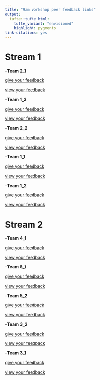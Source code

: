 ```yaml
---
title: "9am workshop peer feedback links"
output: 
  tufte::tufte_html:
    tufte_variant: "envisioned"
    highlight: pygments
link-citations: yes
---
```



# Stream 1

-**Team 2_1** 

[give your feedback](https://forms.office.com/Pages/ResponsePage.aspx?id=sAafLmkWiUWHiRCgaTTcYT7yhhE7QdZBvwpx4akWXEJUN0JMT1BJSjczMEkxUVMwODJMOFVNVkhSUy4u)

[view your feedback](https://forms.office.com/Pages/DesignPageV2.aspx?subpage=design&FormId=sAafLmkWiUWHiRCgaTTcYT7yhhE7QdZBvwpx4akWXEJUN0JMT1BJSjczMEkxUVMwODJMOFVNVkhSUy4u&Token=cc1442694bf747f1b1e9407c9315f9aa)

-**Team 1_3**

[give your feedback](https://forms.office.com/Pages/ResponsePage.aspx?id=sAafLmkWiUWHiRCgaTTcYT7yhhE7QdZBvwpx4akWXEJUNDBHMjRHQVhVMEkyWllLUVdPM1ZMWEtKWi4u)

[view your feedback](https://forms.office.com/Pages/DesignPageV2.aspx?subpage=design&FormId=sAafLmkWiUWHiRCgaTTcYT7yhhE7QdZBvwpx4akWXEJUNDBHMjRHQVhVMEkyWllLUVdPM1ZMWEtKWi4u&Token=e9f16c00d7d64cc1b492f172361c7b5e)

-**Team 2_2**

[give your feedback](https://forms.office.com/Pages/ResponsePage.aspx?id=sAafLmkWiUWHiRCgaTTcYT7yhhE7QdZBvwpx4akWXEJUOUJWQkpGNk9GUzlHNjlMTkI5WVZJMVI5SS4u)

[view your feedback](https://forms.office.com/Pages/DesignPageV2.aspx?subpage=design&FormId=sAafLmkWiUWHiRCgaTTcYT7yhhE7QdZBvwpx4akWXEJUOUJWQkpGNk9GUzlHNjlMTkI5WVZJMVI5SS4u&Token=d005a151bf9747aeb58b1d4154f77a56)

-**Team 1_1**

[give your feedback](https://forms.office.com/Pages/ResponsePage.aspx?id=sAafLmkWiUWHiRCgaTTcYT7yhhE7QdZBvwpx4akWXEJUQ1JOV0FJWlFBOExWQzBLWk44MzJWVE0xTi4u)

[view your feedback](https://forms.office.com/Pages/DesignPageV2.aspx?subpage=design&FormId=sAafLmkWiUWHiRCgaTTcYT7yhhE7QdZBvwpx4akWXEJUQ1JOV0FJWlFBOExWQzBLWk44MzJWVE0xTi4u&Token=43113b3701684f628115f5f9becf423c)


-**Team 1_2**

[give your feedback](https://forms.office.com/Pages/ResponsePage.aspx?id=sAafLmkWiUWHiRCgaTTcYT7yhhE7QdZBvwpx4akWXEJUREIyQlkzNkhCSDZBQVJGS0dYREhPTUhMMy4u)

[view your feedback](https://forms.office.com/Pages/DesignPageV2.aspx?subpage=design&FormId=sAafLmkWiUWHiRCgaTTcYT7yhhE7QdZBvwpx4akWXEJUREIyQlkzNkhCSDZBQVJGS0dYREhPTUhMMy4u&Token=8a81a534f3dc4d639f8f8c09074ef783)


# Stream 2
-**Team 4_1**

[give your feedback](https://forms.office.com/Pages/ResponsePage.aspx?id=sAafLmkWiUWHiRCgaTTcYT7yhhE7QdZBvwpx4akWXEJUREdCRk9FOTM0NjVMRzdWQVFXSUlERUdMRC4u)

[view your feedback](https://forms.office.com/Pages/DesignPageV2.aspx?subpage=design&FormId=sAafLmkWiUWHiRCgaTTcYT7yhhE7QdZBvwpx4akWXEJUREdCRk9FOTM0NjVMRzdWQVFXSUlERUdMRC4u&Token=ba7421df52f04d5c81bd808ae83800e2)

-**Team 5_1**

[give your feedback](https://forms.office.com/Pages/ResponsePage.aspx?id=sAafLmkWiUWHiRCgaTTcYT7yhhE7QdZBvwpx4akWXEJUOVlDVDNJNTZBNVdDRFU2RTBTOUFER0dORS4u)

[view your feedback](https://forms.office.com/Pages/DesignPageV2.aspx?subpage=design&FormId=sAafLmkWiUWHiRCgaTTcYT7yhhE7QdZBvwpx4akWXEJUOVlDVDNJNTZBNVdDRFU2RTBTOUFER0dORS4u&Token=c5f2521ff53f44a3960b3370a86bf3b8)

-**Team 5_2**

[give your feedback](https://forms.office.com/Pages/ResponsePage.aspx?id=sAafLmkWiUWHiRCgaTTcYT7yhhE7QdZBvwpx4akWXEJUNVRURDc4RkIzTzZZTFNLOFNWRzZDOUtKNS4u)

[view your feedback](https://forms.office.com/Pages/DesignPageV2.aspx?subpage=design&FormId=sAafLmkWiUWHiRCgaTTcYT7yhhE7QdZBvwpx4akWXEJUNVRURDc4RkIzTzZZTFNLOFNWRzZDOUtKNS4u&Token=a78fb9ed40a44d8cbe7404bf3593a5c4u)

-**Team 3_2**

[give your feedback](https://forms.office.com/Pages/ResponsePage.aspx?id=sAafLmkWiUWHiRCgaTTcYT7yhhE7QdZBvwpx4akWXEJUOEZSTzZSRFhZUU5OMUJVRVkxSDdMNUU5TC4u)

[view your feedback](https://forms.office.com/Pages/DesignPageV2.aspx?subpage=design&FormId=sAafLmkWiUWHiRCgaTTcYT7yhhE7QdZBvwpx4akWXEJUOEZSTzZSRFhZUU5OMUJVRVkxSDdMNUU5TC4u&Token=104228d326ec4a7b9e033e9ad3c8e479)

-**Team 3_1**

[give your feedback](https://forms.office.com/Pages/ResponsePage.aspx?id=sAafLmkWiUWHiRCgaTTcYT7yhhE7QdZBvwpx4akWXEJUM0tIVEdSS1dUVkpXNTJESTJYUUtYTDIxMi4u)

[view your feedback](https://forms.office.com/Pages/DesignPageV2.aspx?subpage=design&FormId=sAafLmkWiUWHiRCgaTTcYT7yhhE7QdZBvwpx4akWXEJUM0tIVEdSS1dUVkpXNTJESTJYUUtYTDIxMi4u&Token=969afebd2e9f4890bf50e289eb029f73)
 
